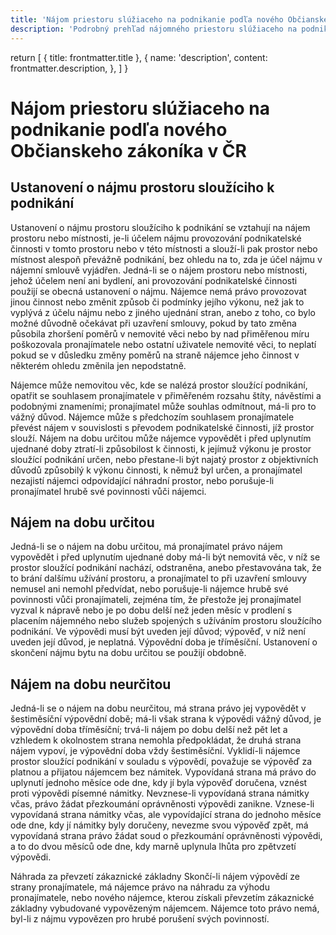 ```yaml
---
title: 'Nájom priestoru slúžiaceho na podnikanie podľa nového Občianskeho zákoníka v ČR'
description: 'Podrobný prehľad nájomného priestoru slúžiaceho na podnikanie podľa nového Občianskeho zákoníka v ČR. Tento text pokrýva ustanovenia o nájme komerčných priestorov, zahŕňajúc pravidlá pre nájom na dobu určitú a neurčitú, podmienky pre výpoveď nájmu, a práva a povinnosti nájomcov a prenajímateľov. Vysvetľuje práva nájomcov pri zmene činnosti v nájomnom priestore, možnosti označenia podnikateľského priestoru a podmienky pre prenos nájmu. Tiež rozoberá náhradu za prevzatie zákazníckej základne pri ukončení nájmu a dôležité aspekty v súvislosti s výpoveďou nájmu, vrátane možností odvolania sa na súd.'
---
```


  return [
    { title: frontmatter.title },
    {
      name: 'description',
      content: frontmatter.description,
    },
  ]
}

# Nájom priestoru slúžiaceho na podnikanie podľa nového Občianskeho zákoníka v ČR

## Ustanovení o nájmu prostoru sloužíciho k podnikání

Ustanovení o nájmu prostoru sloužíciho k podnikání se vztahují na nájem prostoru nebo místnosti, je-li účelem nájmu provozování podnikatelské činnosti v tomto prostoru nebo v této místnosti a slouží-li pak prostor nebo místnost alespoň převážně podnikání, bez ohledu na to, zda je účel nájmu v nájemní smlouvě vyjádřen. Jedná-li se o nájem prostoru nebo místnosti, jehož účelem není ani bydlení, ani provozování podnikatelské činnosti použijí se obecná ustanovení o nájmu. Nájemce nemá právo provozovat jinou činnost nebo změnit způsob či podmínky jejího výkonu, než jak to vyplývá z účelu nájmu nebo z jiného ujednání stran, anebo z toho, co bylo možné důvodně očekávat při uzavření smlouvy, pokud by tato změna působila zhoršení poměrů v nemovité věci nebo by nad přiměřenou míru poškozovala pronajímatele nebo ostatní uživatele nemovité věci, to neplatí pokud se v důsledku změny poměrů na straně nájemce jeho činnost v některém ohledu změnila jen nepodstatně.

Nájemce může nemovitou věc, kde se nalézá prostor sloužící podnikání, opatřit se souhlasem pronajímatele v přiměřeném rozsahu štíty, návěstími a podobnými znameními; pronajímatel může souhlas odmítnout, má-li pro to vážný důvod. Nájemce může s předchozím souhlasem pronajímatele převést nájem v souvislosti s převodem podnikatelské činnosti, jíž prostor slouží. Nájem na dobu určitou může nájemce vypovědět i před uplynutím ujednané doby ztratí-li způsobilost k činnosti, k jejímuž výkonu je prostor sloužící podnikání určen, nebo přestane-li být najatý prostor z objektivních důvodů způsobilý k výkonu činnosti, k němuž byl určen, a pronajímatel nezajistí nájemci odpovídající náhradní prostor, nebo porušuje-li pronajímatel hrubě své povinnosti vůči nájemci.

## Nájem na dobu určitou

Jedná-li se o nájem na dobu určitou, má pronajímatel právo nájem vypovědět i před uplynutím ujednané doby má-li být nemovitá věc, v níž se prostor sloužící podnikání nachází, odstraněna, anebo přestavována tak, že to brání dalšímu užívání prostoru, a pronajímatel to při uzavření smlouvy nemusel ani nemohl předvídat, nebo porušuje-li nájemce hrubě své povinnosti vůči pronajímateli, zejména tím, že přestože jej pronajímatel vyzval k nápravě nebo je po dobu delší než jeden měsíc v prodlení s placením nájemného nebo služeb spojených s užíváním prostoru sloužícího podnikání. Ve výpovědi musí být uveden její důvod; výpověď, v níž není uveden její důvod, je neplatná. Výpovědní doba je tříměsíční. Ustanovení o skončení nájmu bytu na dobu určitou se použijí obdobně.

## Nájem na dobu neurčitou

Jedná-li se o nájem na dobu neurčitou, má strana právo jej vypovědět v šestiměsíční výpovědní době; má-li však strana k výpovědi vážný důvod, je výpovědní doba tříměsíční; trvá-li nájem po dobu delší než pět let a vzhledem k okolnostem strana nemohla předpokládat, že druhá strana nájem vypoví, je výpovědní doba vždy šestiměsíční. Vyklidí-li nájemce prostor sloužící podnikání v souladu s výpovědí, považuje se výpověď za platnou a přijatou nájemcem bez námitek. Vypovídaná strana má právo do uplynutí jednoho měsíce ode dne, kdy jí byla výpověď doručena, vznést proti výpovědi písemné námitky. Nevznese-li vypovídaná strana námitky včas, právo žádat přezkoumání oprávněnosti výpovědi zanikne. Vznese-li vypovídaná strana námitky včas, ale vypovídající strana do jednoho měsíce ode dne, kdy jí námitky byly doručeny, nevezme svou výpověď zpět, má vypovídaná strana právo žádat soud o přezkoumání oprávněnosti výpovědi, a to do dvou měsíců ode dne, kdy marně uplynula lhůta pro zpětvzetí výpovědi.

Náhrada za převzetí zákaznické základny Skončí-li nájem výpovědí ze strany pronajímatele, má nájemce právo na náhradu za výhodu pronajímatele, nebo nového nájemce, kterou získali převzetím zákaznické základny vybudované vypovězeným nájemcem. Nájemce toto právo nemá, byl-li z nájmu vypovězen pro hrubé porušení svých povinností.
